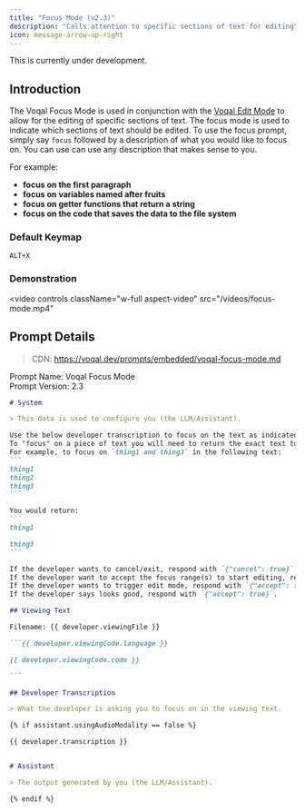 ```yaml
---
title: "Focus Mode (v2.3)"
description: "Calls attention to specific sections of text for editing"
icon: message-arrow-up-right
---
```


<Warning>This is currently under development.</Warning>

## Introduction

The Voqal Focus Mode is used in conjunction with the [Voqal Edit Mode](/prompting/library/edit) to allow for the editing
of specific sections of text. The focus mode is used to indicate which sections of text should be edited. To use the
focus prompt, simply say `focus` followed by a description of what you would like to focus on.
You can use can use any description that makes sense to you.

For example:
- **focus on the first paragraph**
- **focus on variables named after fruits**
- **focus on getter functions that return a string**
- **focus on the code that saves the data to the file system**

### Default Keymap

`ALT+X`

### Demonstration

<video
  controls
  className="w-full aspect-video"
  src="/videos/focus-mode.mp4"
></video>

## Prompt Details

> CDN: https://voqal.dev/prompts/embedded/voqal-focus-mode.md

<Info>Prompt Name: Voqal Focus Mode<br/>Prompt Version: 2.3</Info>

<Accordion title="Prompt Text">

`````markdown
# System

> This data is used to configure you (the LLM/Assistant).

Use the below developer transcription to focus on the text as indicated by the transcription.
To "focus" on a piece of text you will need to return the exact text to be focused surrounded by triple backticks (```).
For example, to focus on `thing1 and thing3` in the following text:
```
thing1
thing2
thing3
```

You would return:
```
thing1

thing3
```

If the developer wants to cancel/exit, respond with `{"cancel": true}`.
If the developer want to accept the focus range(s) to start editing, respond with `{"accept": true}`.
If the developer wants to trigger edit mode, respond with `{"accept": true}`.
If the developer says looks good, respond with `{"accept": true}`.

## Viewing Text

Filename: {{ developer.viewingFile }}

```{{ developer.viewingCode.language }}

{{ developer.viewingCode.code }}

```

## Developer Transcription

> What the developer is asking you to focus on in the viewing text.

{% if assistant.usingAudioModality == false %}

{{ developer.transcription }}


# Assistant

> The output generated by you (the LLM/Assistant).

{% endif %}

`````

</Accordion>
